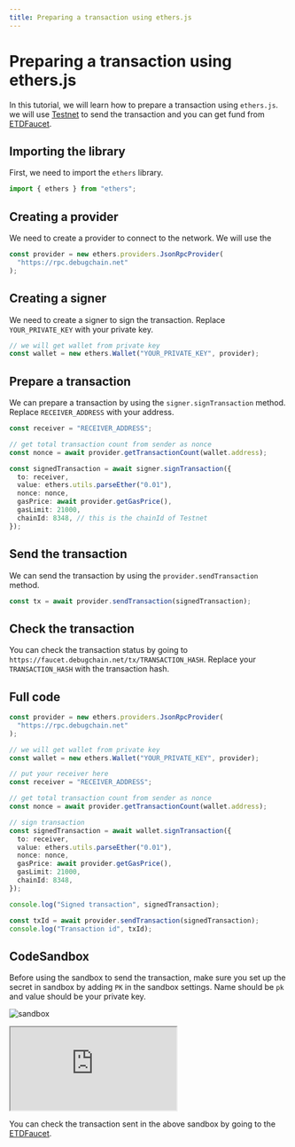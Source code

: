 ```yaml
---
title: Preparing a transaction using ethers.js
---
```


# Preparing a transaction using ethers.js

In this tutorial, we will learn how to prepare a transaction using `ethers.js`.
we will use [Testnet](/Chapter1/rpc#network-details) to send the transaction and you
can get fund from [ETDFaucet](https://faucet.debugchain.net/).

## Importing the library

First, we need to import the `ethers` library.

```typescript
import { ethers } from "ethers";
```

## Creating a provider

We need to create a provider to connect to the network. We will use the

```typescript
const provider = new ethers.providers.JsonRpcProvider(
  "https://rpc.debugchain.net"
);
```

## Creating a signer

We need to create a signer to sign the transaction.
Replace `YOUR_PRIVATE_KEY` with your private key.

```typescript
// we will get wallet from private key
const wallet = new ethers.Wallet("YOUR_PRIVATE_KEY", provider);
```

## Prepare a transaction

We can prepare a transaction by using the `signer.signTransaction` method.
Replace `RECEIVER_ADDRESS` with your address.

```typescript {12}
const receiver = "RECEIVER_ADDRESS";

// get total transaction count from sender as nonce
const nonce = await provider.getTransactionCount(wallet.address);

const signedTransaction = await signer.signTransaction({
  to: receiver,
  value: ethers.utils.parseEther("0.01"),
  nonce: nonce,
  gasPrice: await provider.getGasPrice(),
  gasLimit: 21000,
  chainId: 8348, // this is the chainId of Testnet
});
```

## Send the transaction

We can send the transaction by using the `provider.sendTransaction` method.

```typescript
const tx = await provider.sendTransaction(signedTransaction);
```

## Check the transaction

You can check the transaction status by going to `https://faucet.debugchain.net/tx/TRANSACTION_HASH`.
Replace your `TRANSACTION_HASH` with the transaction hash.

## Full code

```typescript
const provider = new ethers.providers.JsonRpcProvider(
  "https://rpc.debugchain.net"
);

// we will get wallet from private key
const wallet = new ethers.Wallet("YOUR_PRIVATE_KEY", provider);

// put your receiver here
const receiver = "RECEIVER_ADDRESS";

// get total transaction count from sender as nonce
const nonce = await provider.getTransactionCount(wallet.address);

// sign transaction
const signedTransaction = await wallet.signTransaction({
  to: receiver,
  value: ethers.utils.parseEther("0.01"),
  nonce: nonce,
  gasPrice: await provider.getGasPrice(),
  gasLimit: 21000,
  chainId: 8348,
});

console.log("Signed transaction", signedTransaction);

const txId = await provider.sendTransaction(signedTransaction);
console.log("Transaction id", txId);
```

## CodeSandbox

Before using the sandbox to send the transaction, make sure you set up the secret
in sandbox by adding `PK` in the sandbox settings. Name should be `pk` and value should be your private key.

![sandbox](./images/sandbox-secret.png)

<iframe
  src="https://codesandbox.io/embed/ethers-js-send-transaction-l8ysz1?fontsize=14&hidenavigation=1&theme=dark&view=editor"
  style={{
    width: "100%",
    height: "500px",
    border: 0,
    borderRadius: "4px",
    overflow: "hidden",
  }}
  title="ethers.js send transaction"
  allow="accelerometer; ambient-light-sensor; camera; encrypted-media; geolocation; gyroscope; hid; microphone; midi; payment; usb; vr; xr-spatial-tracking"
  sandbox="allow-forms allow-modals allow-popups allow-presentation allow-same-origin allow-scripts"
></iframe>

You can check the transaction sent in the above sandbox by going to the [ETDFaucet](https://faucet.debugchain.net/tx/0x95d351aa72c9b47ecbedfd9dd6ff2402f6087a693f42b6c615f0843e2bc070e9).
